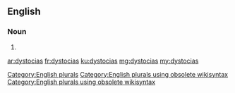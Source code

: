 ==English==

===Noun===
{{head|en}}

# {{plural of|dystocia}}

[[Category:English plurals]][[Category:English plurals using obsolete wikisyntax]][[Category:English plurals using obsolete wikisyntax]]

[[ar:dystocias]]
[[fr:dystocias]]
[[ku:dystocias]]
[[mg:dystocias]]
[[my:dystocias]]